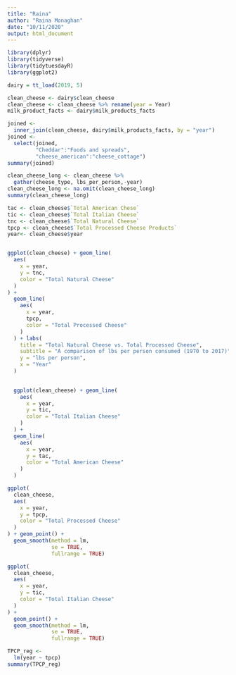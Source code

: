 ```yaml
---
title: "Raina"
author: "Raina Monaghan"
date: "10/11/2020"
output: html_document
---
```



<!-- Will add comments later -->
```r
library(dplyr)
library(tidyverse)
library(tidytuesdayR)
library(ggplot2)

dairy = tt_load(2019, 5)

clean_cheese <- dairy$clean_cheese
clean_cheese <- clean_cheese %>% rename(year = Year)
milk_product_facts <- dairy$milk_products_facts

joined <-
  inner_join(clean_cheese, dairy$milk_products_facts, by = "year")
joined <-
  select(joined,
         "Cheddar":"Foods and spreads",
         "cheese_american":"cheese_cottage")
summary(joined)

clean_cheese_long <- clean_cheese %>%
  gather(cheese_type, lbs_per_person,-year)
clean_cheese_long <- na.omit(clean_cheese_long)
summary(clean_cheese_long)

tac <- clean_cheese$`Total American Chese`
tic <- clean_cheese$`Total Italian Cheese`
tnc <- clean_cheese$`Total Natural Cheese`
tpcp <- clean_cheese$`Total Processed Cheese Products`
year<- clean_cheese$year


ggplot(clean_cheese) + geom_line(
  aes(
    x = year,
    y = tnc,
    color = "Total Natural Cheese"
  )
) +
  geom_line(
    aes(
      x = year,
      tpcp,
      color = "Total Processed Cheese"
    )
  ) + labs(
    title = "Total Natural Cheese vs. Total Processed Cheese",
    subtitle = "A comparison of lbs per person consumed (1970 to 2017)",
    y = "lbs per person",
    x = "Year"
  )

  
  ggplot(clean_cheese) + geom_line(
    aes(
      x = year,
      y = tic,
      color = "Total Italian Cheese"
    )
  ) +
  geom_line(
    aes(
      x = year,
      y = tac,
      color = "Total American Cheese"
    )
  )

ggplot(
  clean_cheese,
  aes(
    x = year,
    y = tpcp,
    color = "Total Processed Cheese"
  )
) + geom_point() +
  geom_smooth(method = lm,
              se = TRUE,
              fullrange = TRUE)

ggplot(
  clean_cheese,
  aes(
    x = year,
    y = tic,
    color = "Total Italian Cheese"
  )
) +
  geom_point() +
  geom_smooth(method = lm,
              se = TRUE,
              fullrange = TRUE)

TPCP_reg <-
  lm(year ~ tpcp)
summary(TPCP_reg)

```